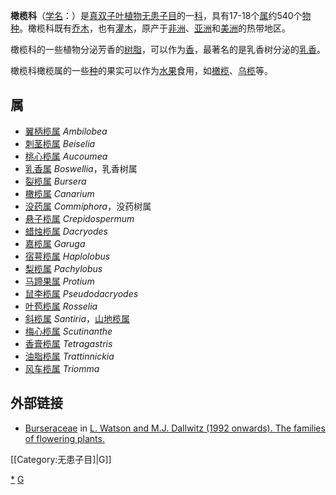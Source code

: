 {{Automatic Taxobox 
| fossil_range = {{fossil range|古新世|現代}}
| image = Bursera simaruba0.jpg
| image_caption = ''[[Bursera_simaruba|Bursera simaruba]]''
| taxon=Burseraceae
| authority=[[Kunth|Kunth]], 1824
| type_genus=[[裂榄属|裂榄属]]<br>''Bursera''
| type_genus_authority= [[Jacq.|Jacq.]] ex [[L.|L.]], 1762
| subdivision_ranks = [[族_(生物)|族]]
| subdivision = 
*族 Beiselieae
*[[嘉榄族|嘉榄族]] Garugeae
*[[裂榄族|裂榄族]] Bursereae
*[[马蹄果族|马蹄果族]] Protieae
}}

'''橄榄科'''（[[学名|学名]]：{{lang|la|Burseraceae}}）是[[真双子叶植物|真双子叶植物]][[无患子目|无患子目]]的一[[科|科]]，具有17-18个[[属|属]]约540个[[物种|物种]]。橄榄科既有[[乔木|乔木]]，也有[[灌木|灌木]]，原产于[[非洲|非洲]]、[[亚洲|亚洲]]和[[美洲|美洲]]的热带地区。

橄榄科的一些植物分泌芳香的[[树脂|树脂]]，可以作为[[香|香]]，最著名的是乳香树分泌的[[乳香|乳香]]。

橄榄科橄榄属的一些[[种|种]]的果实可以作为[[水果|水果]]食用，如[[橄榄_(橄榄科)|橄榄]]、[[乌榄|乌榄]]等。

==属==
* [[翼柄榄属|翼柄榄属]] ''Ambilobea''
* [[刺茎榄属|刺茎榄属]] ''Beiselia''
* [[桃心榄属|桃心榄属]] ''Aucoumea''
* [[乳香属|乳香属]] ''Boswellia''，乳香树属
* [[裂榄属|裂榄属]] ''Bursera''
* [[橄榄属|橄榄属]] ''Canarium''
* [[没药属|没药属]] ''Commiphora''，没药树属
* [[悬子榄属|悬子榄属]] ''Crepidospermum''
* [[蜡烛榄属|蜡烛榄属]] ''Dacryodes''
* [[嘉榄属|嘉榄属]] ''Garuga''
* [[宿萼榄属|宿萼榄属]] ''Haplolobus''
* [[梨榄属|梨榄属]] ''Pachylobus''
* [[马蹄果属|马蹄果属]] ''Protium''
* [[鼠李榄属|鼠李榄属]] ''Pseudodacryodes''
* [[叶苞榄属|叶苞榄属]] ''Rosselia''
* [[斜榄属|斜榄属]] ''Santiria''，[[山地榄属|山地榄属]] 
* [[梅心榄属|梅心榄属]] ''Scutinanthe''
* [[香膏榄属|香膏榄属]] ''Tetragastris''
* [[油脂榄属|油脂榄属]] ''Trattinnickia''
* [[风车榄属|风车榄属]] ''Triomma''

== 外部链接 ==
* [http://delta-intkey.com/angio/www/burserac.htm Burseraceae] {{Wayback|url=http://delta-intkey.com/angio/www/burserac.htm |date=20200414222931 }} in [http://delta-intkey.com/angio/ L. Watson and M.J. Dallwitz (1992 onwards). The families of flowering plants.] {{Wayback|url=http://delta-intkey.com/angio/ |date=20070103200438 }}
{{Taxonbar|from=Q161237}}

[[Category:无患子目]|G]]
[[Category:橄榄科|*]]
[[Category:_1824年描述的分类群|G]]